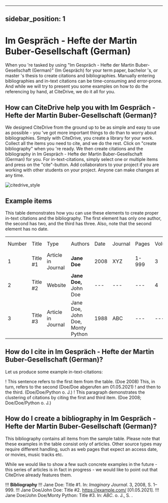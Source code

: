 
---
sidebar_position: 1
---

# Im Gespräch - Hefte der Martin Buber-Gesellschaft (German)

When you 're tasked by using "Im Gespräch - Hefte der Martin Buber-Gesellschaft (German)" (Im Gespräch) for your term paper, bachelor 's, or master 's thesis to create citations and bibliographies.
Manually entering bibliographies and in-text citations can be time-consuming and error-prone. And while we will try to present you some examples on how to do the referencing by hand, at CiteDrive, we do it all for you.

<!---
## About  Im Gespräch - Hefte der Martin Buber-Gesellschaft (German)

* Title: Im Gespräch - Hefte der Martin Buber-Gesellschaft (German)
* Short Title (Id): Im Gespräch)
* Authors: Im Gespräch - Hefte der Martin Buber-Gesellschaft (German)
* Download: Im Gespräch - Hefte der Martin Buber-Gesellschaft (German)
 --->

## How can CiteDrive help you with Im Gespräch - Hefte der Martin Buber-Gesellschaft (German)?

We designed CiteDrive from the ground up to be as simple and easy to use as possible - you 've got more important things to do than to worry about bibliographies. Simply with CiteDrive, you create a library for your work. Collect all the items you need to cite, and we do the rest. Click on "create bibliography" when you 're ready. We then create citations and the bibliography in Im Gespräch - Hefte der Martin Buber-Gesellschaft (German) for you. For in-text-citations, simply select one or multiple items and press on the "cite"-button. Add collaborators to your project if you are working with other students on your project. Anyone can make changes at any time.


![citedrive_style](images/im-gesprach--hefte-der-martin-bubergesellschaft-german.svg "Choose Im Gespräch - Hefte der Martin Buber-Gesellschaft (German) in the CiteDrive App")


## Example items

This table demonstrates how you can use these elements to create proper in-text citations and the bibliography. The first element has only one author, the second has two, and the third has three. Also, note that the second element has no date.


<table>
  <tr>
   <td>Number
   </td>
   <td>Title
   </td>
   <td>Type
   </td>
   <td>Authors
   </td>
   <td>Date
   </td>
   <td>Journal
   </td>
   <td>Pages
   </td>
   <td>Volume
   </td>
   <td>Issue
   </td>
   <td>Access Date
   </td>
  </tr>
  <tr>
   <td>1
   </td>
   <td>Title #1
   </td>
   <td>Article in Journal
   </td>
   <td><strong>Jane Doe</strong>
   </td>
   <td>2008
   </td>
   <td>XYZ
   </td>
   <td>1-999
   </td>
   <td>3
   </td>
   <td>2
   </td>
   <td>--
   </td>
  </tr>
  <tr>
   <td>
2
   </td>
   <td>Title #2
   </td>
   <td>Website
   </td>
   <td><strong>Jane Doe, </strong>John Doe
   </td>
   <td>---
   </td>
   <td>---
   </td>
   <td>---
   </td>
   <td>4
   </td>
   <td>---
   </td>
   <td>2020-05-01
   </td>
  </tr>
  <tr>
   <td>3
   </td>
   <td>Title #3
   </td>
   <td>Article in Journal
   </td>
   <td>Jane Doe, John Doe, Monty Python
   </td>
   <td>1988
   </td>
   <td>ABC
   </td>
   <td>---
   </td>
   <td>---
   </td>
   <td>16
   </td>
   <td>---
   </td>
  </tr>
</table>



## How do I cite in  Im Gespräch - Hefte der Martin Buber-Gesellschaft (German)?

Let us produce some example in-text-citations:

! This sentence refers to the first item from the table. (Doe  2008) This, in turn, refers to the second (Doe/Doe abgerufen am 01.05.2021)
! and then to the third.  (Doe/Doe/Python  o. J.)
! This paragraph demonstrates the clustering of citations by citing the first and third item. (Doe  2008; Doe/Doe/Python  o. J.)



## How do I create a bibliography in Im Gespräch - Hefte der Martin Buber-Gesellschaft (German)?

This bibliography contains all items from the sample table. Please note that these examples in the table consist only of articles. Other source types may require different handling, such as web pages that expect an access date, or movies, music tracks etc.

While we would like to show a few such concrete examples in the future - this series of articles is in fact in progress - we would like to point out that CiteDrive already features them.


!!! **Bibliography**
!!! Jane Doe:  Title #1. In: <i>Imaginary Journal</i>. 3,  2008, S. 1–999.
!!! Jane Doe/John  Doe: Title #2. https://example.com/ [01.05.2021].
!!! Jane Doe/John Doe/Monty Python:  Title #3. In: <i>ABC</i>.  o. J., S. .


```
        